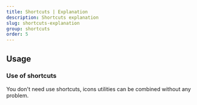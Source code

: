 ```yaml
---
title: Shortcuts | Explanation
description: Shortcuts explanation
slug: shortcuts-explanation
group: shortcuts
order: 5
---
```


## Usage

### Use of shortcuts

You don't need use shortcuts, icons utilities can be combined without any problem.
